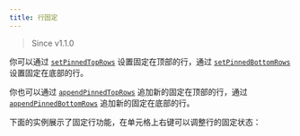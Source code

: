 ```yaml
---
title: 行固定
---
```



> Since v1.1.0

你可以通过 [`setPinnedTopRows`](../../api/api/02-row-api.md#setpinnedtoprows) 设置固定在顶部的行，通过 [`setPinnedBottomRows`](../../api/api/02-row-api.md#setpinnedbottomrows) 设置固定在底部的行。

你也可以通过 [`appendPinnedTopRows`](../../api/api/02-row-api.md#appendpinnedtoprows) 追加新的固定在顶部的行，通过 [`appendPinnedBottomRows`](../../api/api/02-row-api.md#appendpinnedbottomrows) 追加新的固定在底部的行。

下面的实例展示了固定行功能，在单元格上右键可以调整行的固定状态：

<Codesandbox id="row-pinned-pz3t1" title="row-pinned" />
